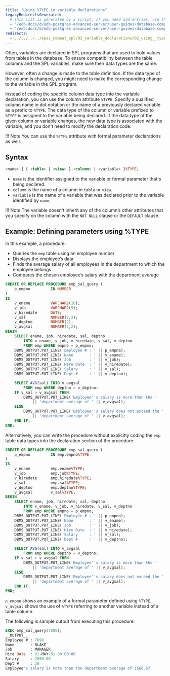 ```yaml
---
title: "Using %TYPE in variable declarations"
legacyRedirectsGenerated:
  # This list is generated by a script. If you need add entries, use the `legacyRedirects` key.
  - "/edb-docs/d/edb-postgres-advanced-server/user-guides/database-compatibility-for-oracle-developers-guide/9.6/Database_Compatibility_for_Oracle_Developers_Guide_v9.6.1.058.html"
  - "/edb-docs/d/edb-postgres-advanced-server/user-guides/database-compatibility-for-oracle-developers-guide/9.5/Database_Compatibility_for_Oracle_Developers_Guide.1.152.html"
redirects:
  - ../../../../epas_compat_spl/03_variable_declarations/02_using__type_in_variable_declarations #generated for docs/epas/reorg-role-use-case-mode
---
```


<div id="[using]()%_type_in_variable_declarations" class="registered_link"></div>

Often, variables are declared in SPL programs that are used to hold values from tables in the database. To ensure compatibility between the table columns and the SPL variables, make sure their data types are the same.

However, often a change is made to the table definition. If the data type of the column is changed, you might need to make the corresponding change to the variable in the SPL program.

Instead of coding the specific column data type into the variable declaration, you can use the column attribute `%TYPE`. Specify a qualified column name in dot notation or the name of a previously declared variable as a prefix to `%TYPE`. The data type of the column or variable prefixed to `%TYPE` is assigned to the variable being declared. If the data type of the given column or variable changes, the new data type is associated with the variable, and you don't need to modify the declaration code.

!!! Note
    You can use the `%TYPE` attribute with formal parameter declarations as well.

## Syntax 

```sql
<name> { { <table> | <view> }.<column> | <variable> }%TYPE;
```

-  `name` is the identifier assigned to the variable or formal parameter that's being declared. 
-  `column` is the name of a column in `table` or `view`. 
-  `variable` is the name of a variable that was declared prior to the variable identified by `name`.

!!! Note
    The variable doesn't inherit any of the column’s other attributes that you specify on the column with the `NOT NULL` clause or the `DEFAULT` clause.

## Example: Defining parameters using %TYPE

In this example, a procedure:

-  Queries the `emp` table using an employee number
-  Displays the employee’s data
-  Finds the average salary of all employees in the department to which the employee belongs
-  Compares the chosen employee’s salary with the department average

```sql
CREATE OR REPLACE PROCEDURE emp_sal_query (
    p_empno         IN NUMBER
)
IS
    v_ename         VARCHAR2(10);
    v_job           VARCHAR2(9);
    v_hiredate      DATE;
    v_sal           NUMBER(7,2);
    v_deptno        NUMBER(2);
    v_avgsal        NUMBER(7,2);
BEGIN
    SELECT ename, job, hiredate, sal, deptno
        INTO v_ename, v_job, v_hiredate, v_sal, v_deptno
        FROM emp WHERE empno = p_empno;
    DBMS_OUTPUT.PUT_LINE('Employee # : ' || p_empno);
    DBMS_OUTPUT.PUT_LINE('Name       : ' || v_ename);
    DBMS_OUTPUT.PUT_LINE('Job        : ' || v_job);
    DBMS_OUTPUT.PUT_LINE('Hire Date  : ' || v_hiredate);
    DBMS_OUTPUT.PUT_LINE('Salary     : ' || v_sal);
    DBMS_OUTPUT.PUT_LINE('Dept #     : ' || v_deptno);

    SELECT AVG(sal) INTO v_avgsal
        FROM emp WHERE deptno = v_deptno;
    IF v_sal > v_avgsal THEN
        DBMS_OUTPUT.PUT_LINE('Employee''s salary is more than the '
            || 'department average of ' || v_avgsal);
    ELSE
        DBMS_OUTPUT.PUT_LINE('Employee''s salary does not exceed the '
            || 'department average of ' || v_avgsal);
    END IF;
END;
```

Alternatively, you can write the procedure without explicitly coding the `emp` table data types into the declaration section of the procedure:

```sql
CREATE OR REPLACE PROCEDURE emp_sal_query (
    p_empno         IN emp.empno%TYPE
)
IS
    v_ename         emp.ename%TYPE;
    v_job           emp.job%TYPE;
    v_hiredate      emp.hiredate%TYPE;
    v_sal           emp.sal%TYPE;
    v_deptno        emp.deptno%TYPE;
    v_avgsal        v_sal%TYPE;
BEGIN
    SELECT ename, job, hiredate, sal, deptno
        INTO v_ename, v_job, v_hiredate, v_sal, v_deptno
        FROM emp WHERE empno = p_empno;
    DBMS_OUTPUT.PUT_LINE('Employee # : ' || p_empno);
    DBMS_OUTPUT.PUT_LINE('Name       : ' || v_ename);
    DBMS_OUTPUT.PUT_LINE('Job        : ' || v_job);
    DBMS_OUTPUT.PUT_LINE('Hire Date  : ' || v_hiredate);
    DBMS_OUTPUT.PUT_LINE('Salary     : ' || v_sal);
    DBMS_OUTPUT.PUT_LINE('Dept #     : ' || v_deptno);

    SELECT AVG(sal) INTO v_avgsal
        FROM emp WHERE deptno = v_deptno;
    IF v_sal > v_avgsal THEN
        DBMS_OUTPUT.PUT_LINE('Employee''s salary is more than the '
            || 'department average of ' || v_avgsal);
    ELSE
        DBMS_OUTPUT.PUT_LINE('Employee''s salary does not exceed the '
            || 'department average of ' || v_avgsal);
    END IF;
END;
```

`p_empno` shows an example of a formal parameter defined using `%TYPE`. `v_avgsal` shows the use of `%TYPE` referring to another variable instead of a table column.

The following is sample output from executing this procedure:

```sql
EXEC emp_sal_query(7698);
__OUTPUT__
Employee # : 7698
Name       : BLAKE
Job        : MANAGER
Hire Date  : 01-MAY-81 00:00:00
Salary     : 2850.00
Dept #     : 30
Employee's salary is more than the department average of 1566.67
```
